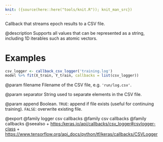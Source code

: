 ```yaml
---
knit: ({source(here::here("tools/knit.R")); knit_man_src})
---
```

Callback that streams epoch results to a CSV file.

@description
Supports all values that can be represented as a string,
including 1D iterables such as atomic vectors.

# Examples
```r
csv_logger <- callback_csv_logger('training.log')
model %>% fit(X_train, Y_train, callbacks = list(csv_logger))
```

@param filename
Filename of the CSV file, e.g. `'run/log.csv'`.

@param separator
String used to separate elements in the CSV file.

@param append
Boolean. `TRUE`: append if file exists (useful for continuing
training). `FALSE`: overwrite existing file.

@export
@family logger csv callbacks
@family csv callbacks
@family callbacks
@seealso
+ <https:/keras.io/api/callbacks/csv_logger#csvlogger-class>
+ <https://www.tensorflow.org/api_docs/python/tf/keras/callbacks/CSVLogger>
